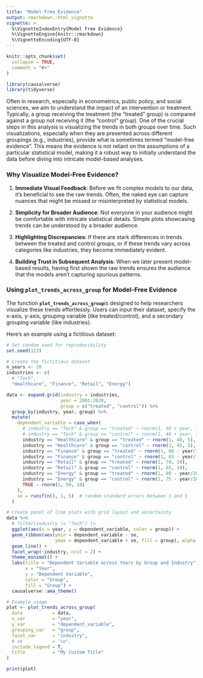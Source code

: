 ```yaml
---
title: "Model Free Evidence"
output: rmarkdown::html_vignette
vignette: >
  %\VignetteIndexEntry{Model Free Evidence}
  %\VignetteEngine{knitr::rmarkdown}
  %\VignetteEncoding{UTF-8}
---
```


```r
knitr::opts_chunk$set(
  collapse = TRUE,
  comment = "#>"
)
```

```r
library(causalverse)
library(tidyverse)
```

Often in research, especially in econometrics, public policy, and social sciences, we aim to understand the impact of an intervention or treatment. Typically, a group receiving the treatment (the "treated" group) is compared against a group not receiving it (the "control" group). One of the crucial steps in this analysis is visualizing the trends in both groups over time. Such visualizations, especially when they are presented across different groupings (e.g., industries), provide what is sometimes termed "model-free evidence". This means the evidence is not reliant on the assumptions of a particular statistical model, making it a robust way to initially understand the data before diving into intricate model-based analyses.

### Why Visualize Model-Free Evidence?

1.  **Immediate Visual Feedback**: Before we fit complex models to our data, it's beneficial to see the raw trends. Often, the naked eye can capture nuances that might be missed or misinterpreted by statistical models.

2.  **Simplicity for Broader Audience**: Not everyone in your audience might be comfortable with intricate statistical details. Simple plots showcasing trends can be understood by a broader audience.

3.  **Highlighting Discrepancies**: If there are stark differences in trends between the treated and control groups, or if these trends vary across categories like industries, they become immediately evident.

4.  **Building Trust in Subsequent Analysis**: When we later present model-based results, having first shown the raw trends ensures the audience that the models aren't capturing spurious patterns.

### Using `plot_trends_across_group` for Model-Free Evidence

The function **`plot_trends_across_group`**is designed to help researchers visualize these trends effortlessly. Users can input their dataset, specify the x-axis, y-axis, grouping variable (like treated/control), and a secondary grouping variable (like industries).

Here's an example using a fictitious dataset:

```r
# Set random seed for reproducibility
set.seed(123)

# Create the fictitious dataset
n_years <- 20
industries <- c(
  # "Tech", 
  "Healthcare", "Finance", "Retail", "Energy")

data <- expand.grid(industry = industries,
                    year = 2001:2020,
                    group = c("treated", "control")) %>%
  group_by(industry, year, group) %>%
  mutate(
    dependent_variable = case_when(
      # industry == "Tech" & group == "treated" ~ rnorm(1, 50 + year, 10),
      # industry == "Tech" & group == "control" ~ rnorm(1, 40 + year, 10),
      industry == "Healthcare" & group == "treated" ~ rnorm(1, 40, 5),
      industry == "Healthcare" & group == "control" ~ rnorm(1, 45, 5),
      industry == "Finance" & group == "treated" ~ rnorm(1, 60 - year/10, 10),
      industry == "Finance" & group == "control" ~ rnorm(1, 65 - year/10, 10),
      industry == "Retail" & group == "treated" ~ rnorm(1, 70, 10),
      industry == "Retail" & group == "control" ~ rnorm(1, 65, 10),
      industry == "Energy" & group == "treated" ~ rnorm(1, 80 - year/20, 5),
      industry == "Energy" & group == "control" ~ rnorm(1, 75 - year/20, 5),
      TRUE ~ rnorm(1, 50, 10)
    ),
    se = runif(n(), 1, 5)  # random standard errors between 1 and 5
  )

# Create panel of line plots with grid layout and uncertainty
data %>%
  # filter(industry != "Tech") |> 
  ggplot(aes(x = year, y = dependent_variable, color = group)) +
  geom_ribbon(aes(ymin = dependent_variable - se, 
                  ymax = dependent_variable + se, fill = group), alpha = 0.3) +
  geom_line() +
  facet_wrap(~industry, ncol = 2) +
  theme_minimal() +
  labs(title = "Dependent Variable across Years by Group and Industry",
       x = "Year",
       y = "Dependent Variable",
       color = "Group", 
       fill = "Group") + 
  causalverse::ama_theme()

```

```r
# Example usage
plot <- plot_trends_across_group(
  data           = data,
  x_var          = "year",
  y_var          = "dependent_variable",
  grouping_var   = "group",
  facet_var      = "industry",
  # se           = "se",
  include_legend = T,
  title          = "My Custom Title"
)

print(plot)
```
